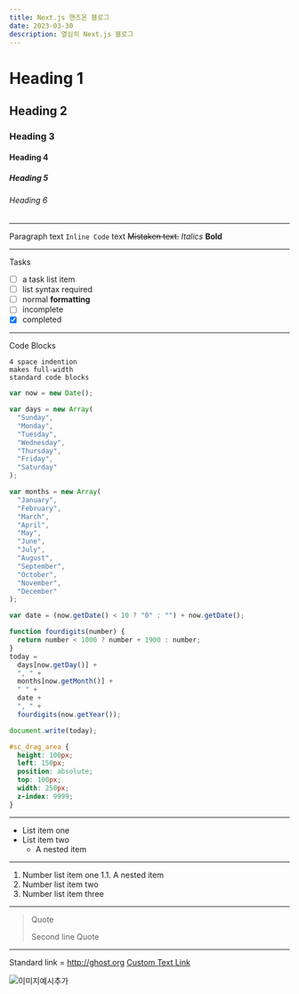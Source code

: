 ```yaml
---
title: Next.js 핸즈온 블로그
date: 2023-03-30
description: 열심히 Next.js 블로그
---
```


# Heading 1

## Heading 2

### Heading 3

#### Heading 4

##### Heading 5

###### Heading 6

---

Paragraph
text `Inline Code` text
~~Mistaken text.~~
_Italics_
**Bold**

---

Tasks

- [ ] a task list item
- [ ] list syntax required
- [ ] normal **formatting**
- [ ] incomplete
- [x] completed

---

Code Blocks

    4 space indention
    makes full-width
    standard code blocks

```js
var now = new Date();

var days = new Array(
  "Sunday",
  "Monday",
  "Tuesday",
  "Wednesday",
  "Thursday",
  "Friday",
  "Saturday"
);

var months = new Array(
  "January",
  "February",
  "March",
  "April",
  "May",
  "June",
  "July",
  "August",
  "September",
  "October",
  "November",
  "December"
);

var date = (now.getDate() < 10 ? "0" : "") + now.getDate();

function fourdigits(number) {
  return number < 1000 ? number + 1900 : number;
}
today =
  days[now.getDay()] +
  ", " +
  months[now.getMonth()] +
  " " +
  date +
  ", " +
  fourdigits(now.getYear());

document.write(today);
```

```css
#sc_drag_area {
  height: 100px;
  left: 150px;
  position: absolute;
  top: 100px;
  width: 250px;
  z-index: 9999;
}
```

---

- List item one
- List item two
  - A nested item

---

1. Number list item one
   1.1. A nested item
2. Number list item two
3. Number list item three

---

> Quote
>
> Second line Quote

---

Standard link = http://ghost.org
[Custom Text Link](http://ghost.org)

![이미지예시추가](/posts/example.jpg)
